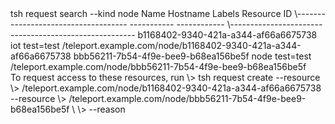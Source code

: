 <snippet>
  <command>
    <commandline data-content="$ ">
      tsh request search --kind node
    </commandline>
  </command>

  <codeline>
    Name                                 Hostname    Labels       Resource ID
  </codeline>

  <codeline>
    \------------------------------------ ----------- ------------
  </codeline>

  <codeline>
    \------------------------------------------------------
  </codeline>

  <codeline>
    b1168402-9340-421a-a344-af66a6675738 iot         test=test
  </codeline>

  <codeline>
    /teleport.example.com/node/b1168402-9340-421a-a344-af66a6675738
  </codeline>

  <codeline>
    bbb56211-7b54-4f9e-bee9-b68ea156be5f node        test=test
  </codeline>

  <codeline>
    /teleport.example.com/node/bbb56211-7b54-4f9e-bee9-b68ea156be5f
  </codeline>

  <codeline>

  </codeline>

  <br />

  <codeline>
    To request access to these resources, run
  </codeline>

  <codeline>
    \> tsh request create --resource
  </codeline>

  <codeline>
    \> /teleport.example.com/node/b1168402-9340-421a-a344-af66a6675738 --resource
  </codeline>

  <codeline>
    \> /teleport.example.com/node/bbb56211-7b54-4f9e-bee9-b68ea156be5f \
  </codeline>

  <codeline>
    \>     --reason <request reason>
  </codeline>
</snippet>
